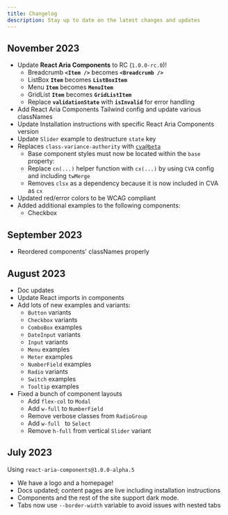 ```yaml
---
title: Changelog
description: Stay up to date on the latest changes and updates
---
```


## November 2023

- Update **React Aria Components** to RC (`1.0.0-rc.0`)!
  - Breadcrumb **`<Item />`** becomes **`<Breadcrumb />`**
  - ListBox **`Item`** becomes **`ListBoxItem`**
  - Menu **`Item`** becomes **`MenuItem`**
  - GridList **`Item`** becomes **`GridListItem`**
  - Replace **`validationState`** with **`isInvalid`** for error handling
- Add React Aria Components Tailwind config and update various classNames
- Update Installation instructions with specific React Aria Components version
- Update `Slider` example to destructure `state` key
- Replaces `class-variance-authority` with [`cva@beta`](https://beta.cva.style/getting-started/whats-new/)
  - Base component styles must now be located within the `base` property:
  - Replace `cn(...)` helper function with `cx(...)` by using `CVA` config and including `twMerge`
  - Removes `clsx` as a dependency because it is now included in CVA as `cx`
- Updated red/error colors to be WCAG compliant
- Added additional examples to the following components:
  - Checkbox

## September 2023

- Reordered components' classNames properly

## August 2023

- Doc updates
- Update React imports in components
- Add lots of new examples and variants:
  - `Button` variants
  - `Checkbox` variants
  - `ComboBox` examples
  - `DateInput` variants
  - `Input` variants
  - `Menu` examples
  - `Meter` examples
  - `NumberField` examples
  - `Radio` variants
  - `Switch` examples
  - `Tooltip` examples
- Fixed a bunch of component layouts
  - Add `flex-col` to `Modal`
  - Add `w-full` to `NumberField`
  - Remove verbose classes from `RadioGroup`
  - Add `w-full ` to `Select`
  - Remove `h-full` from vertical `Slider` variant

## July 2023

Using `react-aria-components@1.0.0-alpha.5`

- We have a logo and a homepage!
- Docs updated; content pages are live including installation
  instructions
- Components and the rest of the site support dark mode.
- Tabs now use `--border-width` variable to avoid issues
  with nested tabs

